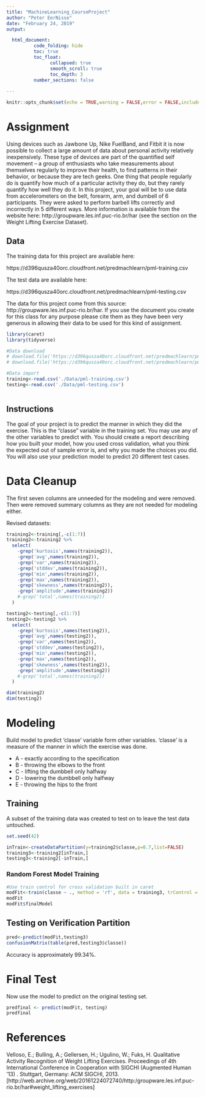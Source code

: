 ---
title: "MachineLearning_CourseProject"
author: "Peter EerNisse"
date: "February 24, 2019"
output: 

  html_document:
          code_folding: hide
          toc: true
          toc_float: 
                collapsed: true
                smooth_scroll: true
                toc_depth: 3
          number_sections: false
          
---

```{r setup, include=FALSE}
knitr::opts_chunk$set(echo = TRUE,warning = FALSE,error = FALSE,include = TRUE)
```

# Assignment

Using devices such as Jawbone Up, Nike FuelBand, and Fitbit it is now possible to collect a large amount of data about personal activity relatively inexpensively. These type of devices are part of the quantified self movement – a group of enthusiasts who take measurements about themselves regularly to improve their health, to find patterns in their behavior, or because they are tech geeks. One thing that people regularly do is quantify how much of a particular activity they do, but they rarely quantify how well they do it. In this project, your goal will be to use data from accelerometers on the belt, forearm, arm, and dumbell of 6 participants. They were asked to perform barbell lifts correctly and incorrectly in 5 different ways. More information is available from the website here: http://groupware.les.inf.puc-rio.br/har (see the section on the Weight Lifting Exercise Dataset).

## Data

The training data for this project are available here:

https://d396qusza40orc.cloudfront.net/predmachlearn/pml-training.csv

The test data are available here:

https://d396qusza40orc.cloudfront.net/predmachlearn/pml-testing.csv

The data for this project come from this source: http://groupware.les.inf.puc-rio.br/har. If you use the document you create for this class for any purpose please cite them as they have been very generous in allowing their data to be used for this kind of assignment.

```{r setup and import, echo = FALSE, include = FALSE}

library(caret)
library(tidyverse)

#Data download
# download.file('https://d396qusza40orc.cloudfront.net/predmachlearn/pml-training.csv',destfile = './Data/pml-training.csv')
# download.file('https://d396qusza40orc.cloudfront.net/predmachlearn/pml-testing.csv',destfile = './Data/pml-testing.csv')

#Data import
training<-read.csv('./Data/pml-training.csv')
testing<-read.csv('./Data/pml-testing.csv')



```


## Instructions

The goal of your project is to predict the manner in which they did the exercise. This is the "classe" variable in the training set. You may use any of the other variables to predict with. You should create a report describing how you built your model, how you used cross validation, what you think the expected out of sample error is, and why you made the choices you did. You will also use your prediction model to predict 20 different test cases.

# Data Cleanup
The first seven columns are unneeded for the modeling and were removed. Then were removed summary columns as they are not needed for modeling either.

Revised datasets:

```{r wrangle}
training2<-training[,-c(1:7)]
training2<-training2 %>% 
  select(
    -grep('kurtosis',names(training2)),
    -grep('avg',names(training2)),
    -grep('var',names(training2)),
    -grep('stddev',names(training2)),
    -grep('min',names(training2)),
    -grep('max',names(training2)),
    -grep('skewness',names(training2)),
    -grep('amplitude',names(training2))
    #-grep('total',names(training2))
  )

testing2<-testing[,-c(1:7)]
testing2<-testing2 %>% 
  select(
    -grep('kurtosis',names(testing2)),
    -grep('avg',names(testing2)),
    -grep('var',names(testing2)),
    -grep('stddev',names(testing2)),
    -grep('min',names(testing2)),
    -grep('max',names(testing2)),
    -grep('skewness',names(testing2)),
    -grep('amplitude',names(testing2))
    #-grep('total',names(training2))
  )

dim(training2)
dim(testing2)

```


# Modeling
Build model to predict 'classe' variable form other variables. 'classe' is a measure of the manner in which the exercise was done.

* A - exactly according to the specification
* B - throwing the elbows to the front
* C - lifting the dumbbell only halfway
* D - lowering the dumbbell only halfway
* E - throwing the hips to the front

## Training
A subset of the training data was created to test on to leave the test data untouched.

```{r quiz}
set.seed(42)

inTrain<-createDataPartition(y=training2$classe,p=0.7,list=FALSE)
training3<-training2[inTrain,]
testing3<-training2[-inTrain,]

```

### Random Forest Model Training

```{r rf}

#Use train control for cross validation built in caret
modFit<-train(classe ~ ., method = 'rf', data = training3, trControl = trainControl(method = 'cv', number =3))
modFit
modFit$finalModel


```


## Testing on Verification Partition

```{r test verification}
pred<-predict(modFit,testing3)
confusionMatrix(table(pred,testing3$classe))


```

Accuracy is approximately 99.34%.

# Final Test
Now use the model to predict on the original testing set.

```{r final}
predfinal <- predict(modFit, testing)
predfinal

```



# References

Velloso, E.; Bulling, A.; Gellersen, H.; Ugulino, W.; Fuks, H. Qualitative Activity Recognition of Weight Lifting Exercises. Proceedings of 4th International Conference in Cooperation with SIGCHI (Augmented Human '13) . Stuttgart, Germany: ACM SIGCHI, 2013. [http://web.archive.org/web/20161224072740/http:/groupware.les.inf.puc-rio.br/har#weight_lifting_exercises]














